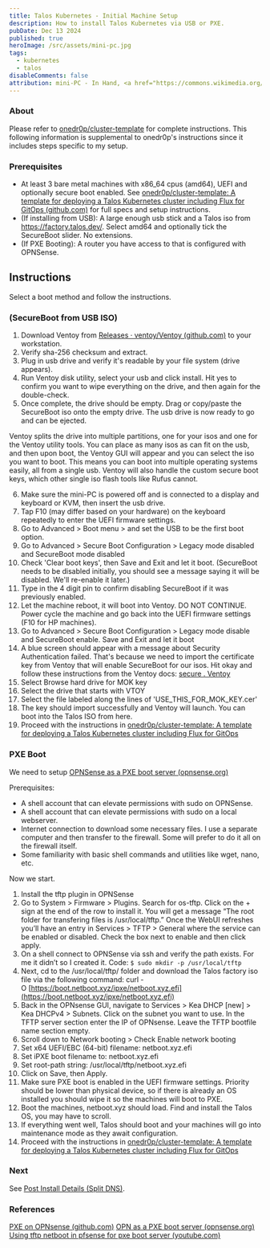 ```yaml
---
title: Talos Kubernetes - Initial Machine Setup
description: How to install Talos Kubernetes via USB or PXE.
pubDate: Dec 13 2024
published: true
heroImage: /src/assets/mini-pc.jpg
tags:
  - kubernetes
  - talos
disableComments: false
attribution: mini-PC - In Hand, <a href="https://commons.wikimedia.org/wiki/File:ZOTC_ZBOX_mini-PC_-_In_Hand_(5763974959).jpg">VIA Gallery from Hsintien, Taiwan</a>, <a href="https://creativecommons.org/licenses/by/2.0">CC BY 2.0</a>, via Wikimedia Commons
---
```

### About
Please refer to [onedr0p/cluster-template](https://github.com/onedr0p/cluster-template) for complete instructions.
This following information is supplemental to onedr0p's instructions since it includes steps specific to my setup. 

### Prerequisites 
- At least 3 bare metal machines with x86_64 cpus (amd64), UEFI and optionally secure boot enabled. See [onedr0p/cluster-template: A template for deploying a Talos Kubernetes cluster including Flux for GitOps (github.com)](https://github.com/onedr0p/cluster-template) for full specs and setup instructions.
- (If installing from USB): A large enough usb stick and a Talos iso from https://factory.talos.dev/. Select amd64 and optionally tick the SecureBoot slider. No extensions.
- (If PXE Booting): A router you have access to that is configured with OPNSense.
## Instructions 

Select a boot method and follow the instructions.
### (SecureBoot from USB ISO)
1. Download Ventoy from [Releases · ventoy/Ventoy (github.com)](https://github.com/ventoy/Ventoy/releases) to your workstation.
2. Verify sha-256 checksum and extract.
3. Plug in usb drive and verify it's readable by your file system (drive appears).
4. Run Ventoy disk utility, select your usb and click install. Hit yes to confirm you want to wipe everything on the drive, and then again for the double-check. 
5. Once complete, the drive should be empty. Drag or copy/paste the SecureBoot iso onto the empty drive. The usb drive is now ready to go and can be ejected. 

Ventoy splits the drive into multiple partitions, one for your isos and one for the Ventoy utility tools. You can place as many isos as can fit on the usb, and then upon boot, the Ventoy GUI will appear and you can select the iso you want to boot. This means you can boot into multiple operating systems easily, all from a single usb. Ventoy will also handle the custom secure boot keys, which other single iso flash tools like Rufus cannot.

6. Make sure the mini-PC is powered off and is connected to a display and keyboard or KVM, then insert the usb drive.
7. Tap F10 (may differ based on your hardware) on the keyboard repeatedly to enter the UEFI firmware settings.
8. Go to Advanced > Boot menu > and set the USB to be the first boot option.
9. Go to Advanced > Secure Boot Configuration > Legacy mode disabled and SecureBoot mode disabled
10.  Check 'Clear boot keys', then Save and Exit and let it boot. (SecureBoot needs to be disabled initially, you should see a message saying it will be disabled. We'll re-enable it later.)
11. Type in the 4 digit pin to confirm disabling SecureBoot if it was previously enabled.
12. Let the machine reboot, it will boot into Ventoy. DO NOT CONTINUE. Power cycle the machine and go back into the UEFI firmware settings (F10 for HP machines).
13. Go to Advanced > Secure Boot Configuration > Legacy mode disable and SecureBoot enable. Save and Exit and let it boot
14. A blue screen should appear with a message about Security Authentication failed. That's because we need to import the certificate key from Ventoy that will enable SecureBoot for our isos. Hit okay and follow these instructions from the Ventoy docs: [secure . Ventoy](https://www.ventoy.net/en/doc_secure.html)
15. Select Browse hard drive for MOK key
16. Select the drive that starts with VTOY
17. Select the file labeled along the lines of 'USE_THIS_FOR_MOK_KEY.cer'
18. The key should import successfully and Ventoy will launch. You can boot into the Talos ISO from here.
19. Proceed with the instructions in [onedr0p/cluster-template: A template for deploying a Talos Kubernetes cluster including Flux for GitOps](https://github.com/onedr0p/cluster-template)

### PXE Boot

We need to setup [OPNSense as a PXE boot server (opnsense.org)](https://forum.opnsense.org/index.php?topic=25003.0)

Prerequisites:  
- A shell account that can elevate permissions with sudo on OPNSense.  
- A shell account that can elevate permissions with sudo on a local webserver.  
- Internet connection to download some necessary files. I use a separate computer and then transfer to the firewall. Some will prefer to do it all on the firewall itself.  
- Some familiarity with basic shell commands and utilities like wget, nano, etc.  
  
Now we start.  
1. Install the tftp plugin in OPNSense  
2. Go to System > Firmware > Plugins. Search for os-tftp. Click on the + sign at the end of the row to install it.  You will get a message “The root folder for transfering files is /usr/local/tftp.”  Once the WebUI refreshes you’ll have an entry in Services > TFTP > General where the service can be enabled or disabled.  Check the box next to enable and then click apply.
3. On a shell connect to OPNSense via ssh and verify the path exists. For me it didn’t so I created it.  Code: `$ sudo mkdir -p /usr/local/tftp`
4. Next, cd to the /usr/local/tftp/ folder and download the Talos factory iso file via the following command: curl -O [https://boot.netboot.xyz/ipxe/netboot.xyz.efi](https://boot.netboot.xyz/ipxe/netboot.xyz.efi)
5. Back in the OPNsense GUI, navigate to Services > Kea DHCP [new] > Kea DHCPv4 > Subnets. Click on the subnet you want to use. In the TFTP server section enter the IP of OPNsense. Leave the TFTP bootfile name section empty.
6. Scroll down to Network booting > Check Enable network booting
7. Set x64 UEFI/EBC (64-bit) filename: netboot.xyz.efi
8. Set iPXE boot filename to: netboot.xyz.efi
9. Set root-path string: /usr/local/tftp/netboot.xyz.efi
10. Click on Save, then Apply.
11. Make sure PXE boot is enabled in the UEFI firmware settings. Priority should be lower than physical device, so if there is already an OS installed you should wipe it so the machines will boot to PXE.
12. Boot the machines, netboot.xyz should load. Find and install the Talos OS, you may have to scroll.
13. If everything went well, Talos should boot and your machines will go into maintenance mode as they await configuration. 
14. Proceed with the instructions in [onedr0p/cluster-template: A template for deploying a Talos Kubernetes cluster including Flux for GitOps](https://github.com/onedr0p/cluster-template)

### Next 
See [Post Install Details (Split DNS)](../../posts/post-install-details).
### References
[PXE on OPNsense (github.com)](https://gist.github.com/azhang/d8304d8dd4b4c165b67ab57ae7e1ede0)
[OPN as a PXE boot server (opnsense.org)](https://forum.opnsense.org/index.php?topic=25003.0)
[Using tftp netboot in pfsense for pxe boot server (youtube.com)](https://www.youtube.com/watch?v=_fiZxx0USk0&t=116s)